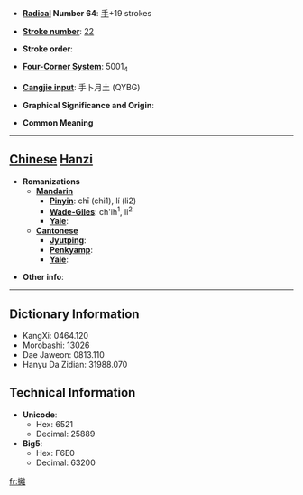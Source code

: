 * '''[[Wiktionary:Chinese radical index| Radical]] Number 64''': [[Wiktionary:Chinese radical index 手|手]]+19 strokes

* '''[[Wiktionary:Chinese total strokes index|Stroke number]]''': [[Wiktionary:Chinese total strokes index 22|22]]

* '''Stroke order''': 

* '''[[Wiktionary:Chinese four corner index|Four-Corner System]]''': 5001<sub>4</sub>

* '''[[Wiktionary:Chinese Cangjie index|Cangjie input]]''': 手卜月土 (QYBG)

* '''Graphical Significance and Origin''': 

* '''Common Meaning'''

----

== [[Chinese]] [[Hanzi]] ==

* '''Romanizations'''
** '''[[Mandarin]]'''
*** '''[[Pinyin]]''': chī (chi1), lí (li2)
*** '''[[Wade-Giles]]''': ch'ih<sup>1</sup>, li<sup>2</sup>
*** '''[[Yale]]''': 
** '''[[Cantonese]]'''
*** '''[[Jyutping]]''':
*** '''[[Penkyamp]]''': 
*** '''[[Yale]]''': 

* '''Other info''': 

----

== Dictionary Information ==

* KangXi: 0464.120
* Morobashi: 13026
* Dae Jaweon: 0813.110
* Hanyu Da Zidian: 31988.070

== Technical Information ==

* '''Unicode''':
** Hex: 6521
** Decimal: 25889
* '''Big5''':
** Hex: F6E0
** Decimal: 63200

[[fr:攡]]